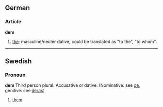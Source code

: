 ==German==
===Article===
'''dem'''
# [[the]]; masculine/neuter dative, could be translated as "to the", "to whom".

----
==Swedish==
===Pronoun===
'''dem''' Third person plural. Accusative or dative. (Nominative: see [[de]], genitive: see [[deras]])

#[[them]]